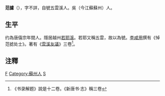 '''范攄'''（{{bd|?||?||}}），字不詳，自號五雲溪人。吳（今江蘇蘇州）人。

==生平==
约為唐僖宗年間人。隱居越州[[若耶溪|若耶溪]]。若耶又稱五雲，故以為號。[[李咸用|李咸用]]撰有《悼范摅处士》。著有《[[雲溪友議|雲溪友議]]》三卷<ref>《书录解题》說是十二卷。《新唐书·志》稱三卷</ref>。

==注釋==
<references/>

{{Wikisource author}}


{{DEFAULTSORT:Fan范}}
[[Category:唐朝人|F]]
[[Category:蘇州人|Category:蘇州人]]
[[Category:范姓|S]]